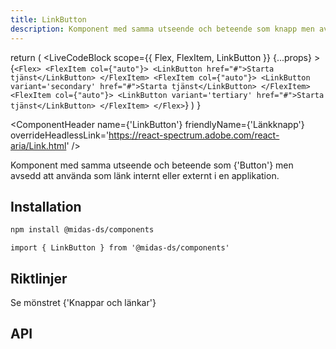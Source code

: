 ```yaml
---
title: LinkButton
description: Komponent med samma utseende och beteende som knapp men avsedd att använda som länk internt eller externt i en applikation.
---
```



  return (
    <LiveCodeBlock
      scope={{ Flex, FlexItem, LinkButton }}
      {...props}
    >
      {`<Flex>
          <FlexItem col={"auto"}>
            <LinkButton href="#">Starta tjänst</LinkButton>
          </FlexItem>
            <FlexItem col={"auto"}>
            <LinkButton variant='secondary' href="#">Starta tjänst</LinkButton>
          </FlexItem>
            <FlexItem col={"auto"}>
            <LinkButton variant='tertiary' href="#">Starta tjänst</LinkButton>
          </FlexItem>
      </Flex>`}
    </LiveCodeBlock>
  )
}

<ComponentHeader
  name={'LinkButton'}
  friendlyName={'Länkknapp'}
  overrideHeadlessLink='https://react-spectrum.adobe.com/react-aria/Link.html'
/>

Komponent med samma utseende och beteende som <Link href='/components/button'>{'Button'}</Link> men avsedd att använda som länk internt eller externt i en applikation.

<Example hideCode />

## Installation

```bash npm2yarn
npm install @midas-ds/components
```

```tsx
import { LinkButton } from '@midas-ds/components'
```

<Example hideExample />

## Riktlinjer

Se mönstret <Link href='/design-patterns/buttons-and-links'>{'Knappar och länkar'}</Link>

## API

<PropTable name='LinkButton' />
